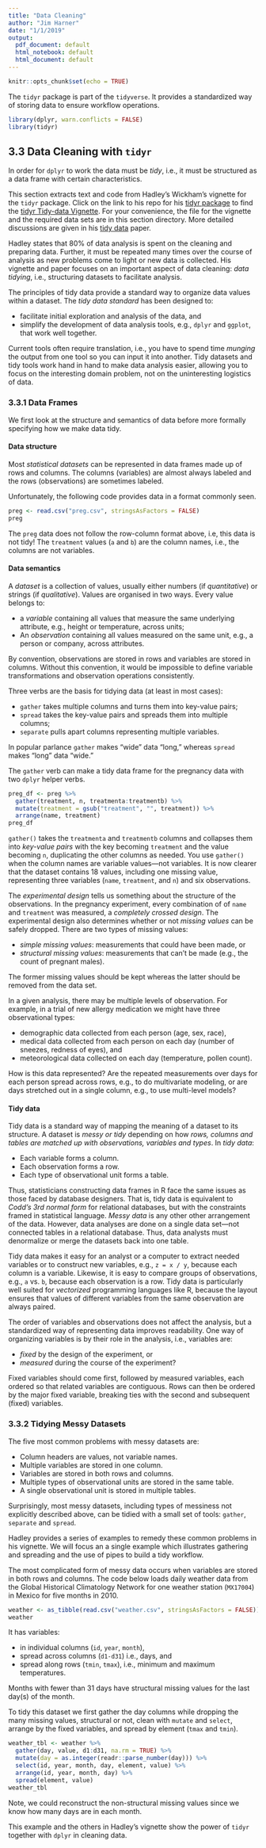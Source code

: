 ```yaml
---
title: "Data Cleaning"
author: "Jim Harner"
date: "1/1/2019"
output:
  pdf_document: default
  html_notebook: default
  html_document: default
---
```


```r
knitr::opts_chunk$set(echo = TRUE)
```

The `tidyr` package is part of the `tidyverse`. It provides a standardized way of storing data to ensure workflow operations.
```r
library(dplyr, warn.conflicts = FALSE)
library(tidyr)
```

## 3.3 Data Cleaning with `tidyr`

In order for `dplyr` to work the data must be *tidy*, i.e., it must be structured as a data frame with certain characteristics.

This section extracts text and code from Hadley's Wickham's vignette for the `tidyr` package. Click on the link to his repo for his [tidyr package](https://github.com/hadley/tidyr) to find the [tidyr Tidy-data Vignette](https://github.com/hadley/tidyr/blob/master/vignettes/tidy-data.Rmd). For your convenience, the file for the vignette and the required data sets are in this section directory. More detailed discussions are given in his [tidy data](http://vita.had.co.nz/papers/tidy-data.html) paper.

Hadley states that 80% of data analysis is spent on the cleaning and preparing data. Further, it must be repeated many times over the course of analysis as new problems come to light or new data is collected. His vignette and paper focuses on an important aspect of data cleaning: *data tidying*, i.e., structuring datasets to facilitate analysis.

The principles of tidy data provide a standard way to organize data values within a dataset. The *tidy data standard* has been designed to:    

* facilitate initial exploration and analysis of the data, and  
* simplify the development of data analysis tools, e.g., `dplyr` and `ggplot`, that work well together.  

Current tools often require translation, i.e., you have to spend time *munging* the output from one tool so you can input it into another. Tidy datasets and tidy tools work hand in hand to make data analysis easier, allowing you to focus on the interesting domain problem, not on the uninteresting logistics of data.

### 3.3.1 Data Frames

We first look at the structure and semantics of data before more formally specifying how we make data tidy.

#### Data structure

Most *statistical datasets* can be represented in data frames made up of rows and columns. The columns (variables) are almost always labeled and the rows (observations) are sometimes labeled.

Unfortunately, the following code provides data in a format commonly seen.
```r
preg <- read.csv("preg.csv", stringsAsFactors = FALSE)
preg
```

The `preg` data  does not follow the row-column format above, i.e, this data is not tidy! The `treatment` values (`a` and `b`) are the column names, i.e., the columns are not variables.

#### Data semantics

A *dataset* is a collection of values, usually either numbers (if *quantitative*) or strings (if *qualitative*). Values are organised in two ways. Every value belongs to:    

* a *variable* containing all values that measure the same underlying attribute, e.g., height or temperature, across units;    
* An *observation* containing all values measured on the same unit, e.g., a person or company, across attributes.  

By convention, observations are stored in rows and variables are stored in columns. Without this convention, it would be impossible to define variable transformations and observation operations consistently.

Three verbs are the basis for tidying data (at least in most cases):  

* `gather` takes multiple columns and turns them into key-value pairs;  
* `spread` takes the key-value pairs and spreads them into multiple columns;  
* `separate` pulls apart columns representing multiple variables.  

In popular parlance `gather` makes "wide" data "long," whereas `spread` makes "long" data "wide."

The `gather` verb can make a tidy data frame for the pregnancy data with two `dplyr` helper verbs.
```r
preg_df <- preg %>% 
  gather(treatment, n, treatmenta:treatmentb) %>%
  mutate(treatment = gsub("treatment", "", treatment)) %>%
  arrange(name, treatment)
preg_df
```
`gather()` takes the `treatmenta` and `treatmentb` columns and collapses them into *key-value pairs* with the key becoming `treatment` and the value becoming `n`, duplicating the other columns as needed. You use `gather()` when the column names are variable values---not variables. It is now clearer that the dataset contains 18 values, including one missing value, representing three variables (`name`, `treatment`, and `n`) and six observations.

The *experimental design* tells us something about the structure of the observations. In the pregnancy experiment, every combination of of `name` and `treatment` was measured, a *completely crossed design*. The experimental design also determines whether or not *missing values* can be safely dropped. There are two types of missing values:  

* *simple missing values*: measurements that could have been made, or  
* *structural missing values*: measurements that can’t be made (e.g., the count of pregnant males).  

The former missing values should be kept whereas the latter should be removed from the data set.

In a given analysis, there may be multiple levels of observation. For example, in a trial of new allergy medication we might have three observational types:  

* demographic data collected from each person (age, sex, race),  
* medical data collected from each person on each day (number of sneezes, redness of eyes), and  
* meteorological data collected on each day (temperature, pollen count). 

How is this data represented? Are the repeated measurements over days for each person spread across rows, e.g., to do multivariate modeling, or are days stretched out in a single column, e.g., to use multi-level models? 

#### Tidy data

Tidy data is a standard way of mapping the meaning of a dataset to its structure. A dataset is *messy or tidy* depending on how *rows, columns and tables are matched up with observations, variables and types*. In *tidy data*:  

* Each variable forms a column.  
* Each observation forms a row.  
* Each type of observational unit forms a table. 

Thus, statisticians constructing data frames in R face the same issues as those faced by database designers. That is, tidy data is equivalent to *Codd’s 3rd normal form* for relational databases, but with the constraints framed in statistical language. *Messy data* is any other other arrangement of the data. However, data analyses are done on a single data set---not connected tables in a relational database. Thus, data analysts must denormalize or merge the datasets back into one table. 

Tidy data makes it easy for an analyst or a computer to extract needed variables or to construct new variables, e.g., `z = x / y`, because each column is a variable. Likewise, it is easy to compare groups of observations, e.g., `a` vs. `b`, because each observation is a row. Tidy data is particularly well suited for *vectorized* programming languages like R, because the layout ensures that values of different variables from the same observation are always paired. 

The order of variables and observations does not affect the analysis, but a standardized way of representing data improves readability. One way of organizing variables is by their role in the analysis, i.e., variables are:

* *fixed* by the design of the experiment, or  
* *measured* during the course of the experiment?  

Fixed variables should come first, followed by measured variables, each ordered so that related variables are contiguous. Rows can then be ordered by the major fixed variable, breaking ties with the second and subsequent (fixed) variables.

### 3.3.2 Tidying Messy Datasets

The five most common problems with messy datasets are:  

* Column headers are values, not variable names.  
* Multiple variables are stored in one column.  
* Variables are stored in both rows and columns.  
* Multiple types of observational units are stored in the same table.  
* A single observational unit is stored in multiple tables.  

Surprisingly, most messy datasets, including types of messiness not explicitly described above, can be tidied with a small set of tools: `gather`, `separate` and `spread`. 

Hadley provides a series of examples to remedy these common problems in his vignette. We will focus an a single example which illustrates gathering and spreading and the use of pipes to build a tidy workflow.

The most complicated form of messy data occurs when variables are stored in both rows and columns. The code below loads daily weather data from the Global Historical Climatology Network for one weather station (`MX17004`) in Mexico for five months in 2010.
```r
weather <- as_tibble(read.csv("weather.csv", stringsAsFactors = FALSE))
weather
```

It has variables:  

* in individual columns (`id`, `year`, `month`),  
* spread across columns (`d1-d31`) i.e., days, and  
* spread along rows (`tmin`, `tmax`), i.e., minimum and maximum temperatures.  

Months with fewer than 31 days have structural missing values for the last day(s) of the month.

To tidy this dataset we first gather the day columns while dropping the many missing values, structural or not, clean with `mutate` and `select`, arrange by the fixed variables, and spread by element (`tmax` and `tmin`).
```r
weather_tbl <- weather %>%
  gather(day, value, d1:d31, na.rm = TRUE) %>%
  mutate(day = as.integer(readr::parse_number(day))) %>%
  select(id, year, month, day, element, value) %>%
  arrange(id, year, month, day) %>%
  spread(element, value)
weather_tbl
```
Note, we could reconstruct the non-structural missing values since we know how many days are in each month. 

This example and the others in Hadley's vignette show the power of `tidyr` together with `dplyr` in cleaning data.
